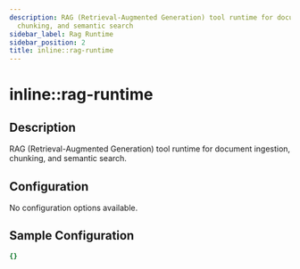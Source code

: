 ```yaml
---
description: RAG (Retrieval-Augmented Generation) tool runtime for document ingestion,
  chunking, and semantic search
sidebar_label: Rag Runtime
sidebar_position: 2
title: inline::rag-runtime
---
```


# inline::rag-runtime

## Description

RAG (Retrieval-Augmented Generation) tool runtime for document ingestion, chunking, and semantic search.

## Configuration

No configuration options available.

## Sample Configuration

```yaml
{}
```
